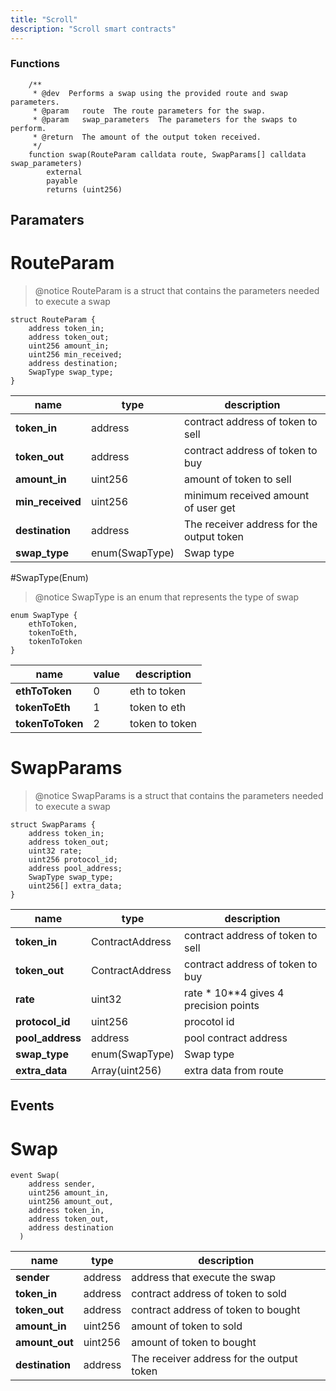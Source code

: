 ```yaml
---
title: "Scroll"
description: "Scroll smart contracts"
---
```


### Functions

```solidity
    /**
     * @dev  Performs a swap using the provided route and swap parameters.
     * @param   route  The route parameters for the swap.
     * @param   swap_parameters  The parameters for the swaps to perform.
     * @return  The amount of the output token received.
     */
    function swap(RouteParam calldata route, SwapParams[] calldata swap_parameters)
        external
        payable
        returns (uint256)
```

## Paramaters

# RouteParam
> @notice RouteParam is a struct that contains the parameters needed to execute a swap
```solidity
struct RouteParam {
    address token_in;
    address token_out;
    uint256 amount_in;
    uint256 min_received;
    address destination;
    SwapType swap_type;
}
```
| name             | type            | description                               |
| ---------------- | --------------- | ----------------------------------------- |
| **token_in**     | address         | contract address of token to sell         |
| **token_out**    | address         | contract address of token to buy          |
| **amount_in**    | uint256         | amount of token to sell                   |
| **min_received** | uint256         | minimum received amount of user get       |
| **destination**  | address         | The receiver address for the output token |
| **swap_type**  | enum(SwapType)         | Swap type  |

#SwapType(Enum)
> @notice SwapType is an enum that represents the type of swap
```solidity
enum SwapType {
    ethToToken,
    tokenToEth,
    tokenToToken
}
```
| name | value | description |
| ---- | ---- | ----------- |
| **ethToToken** | 0 | eth to token |
| **tokenToEth** | 1 | token to eth |
| **tokenToToken** | 2 | token to token |



# SwapParams
> @notice SwapParams is a struct that contains the parameters needed to execute a swap
```solidity
struct SwapParams {
    address token_in;
    address token_out;
    uint32 rate;
    uint256 protocol_id;
    address pool_address;
    SwapType swap_type;
    uint256[] extra_data;
}
```
| name            | type            | description                              |
| --------------- | --------------- | ---------------------------------------- |
| **token_in**    | ContractAddress | contract address of token to sell        |
| **token_out**   | ContractAddress | contract address of token to buy         |
| **rate**        | uint32             | rate \* 10\*\*4 gives 4 precision points |
| **protocol_id** | uint256             | procotol id                              |
| **pool_address**  | address         | pool contract address                  |
| **swap_type**  | enum(SwapType)         | Swap type  |
| **extra_data**  | Array(uint256)         | extra data from route                     |


## Events

# Swap

```solidity
event Swap(
    address sender,
    uint256 amount_in,
    uint256 amount_out,
    address token_in,
    address token_out,
    address destination
  )
```

| name           | type            | description                               |
| -------------- | --------------- | ----------------------------------------- |
| **sender**     | address         | address that execute the swap             |
| **token_in**   | address         | contract address of token to sold         |
| **token_out**  | address         | contract address of token to bought       |
| **amount_in**  | uint256            | amount of token to sold                   |
| **amount_out** | uint256            | amount of token to bought                 |
| **destination**  | address         | The receiver address for the output token |

